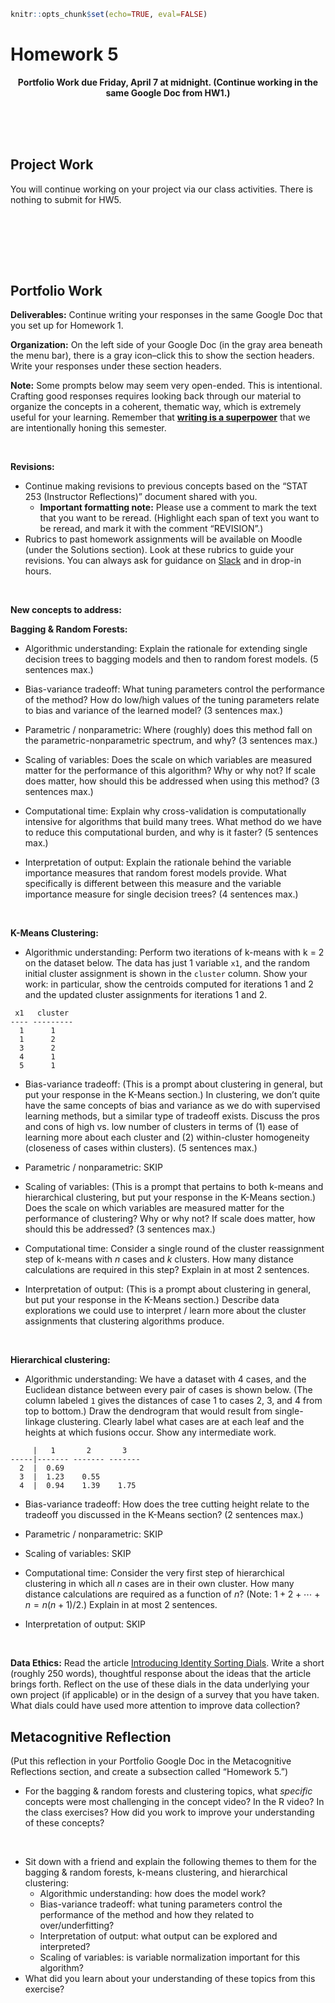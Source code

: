 ```r
knitr::opts_chunk$set(echo=TRUE, eval=FALSE)
```

# Homework 5 {-}

<center>
**Portfolio Work due Friday, April 7 at midnight. (Continue working in the same Google Doc from HW1.)**
</center>



<br><br><br>



## Project Work {-}

You will continue working on your project via our class activities. There is nothing to submit for HW5.

<br>


<br><br><br>



## Portfolio Work {-}

**Deliverables:** Continue writing your responses in the same Google Doc that you set up for Homework 1.

**Organization:** On the left side of your Google Doc (in the gray area beneath the menu bar), there is a gray icon--click this to show the section headers. Write your responses under these section headers.

**Note:** Some prompts below may seem very open-ended. This is intentional. Crafting good responses requires looking back through our material to organize the concepts in a coherent, thematic way, which is extremely useful for your learning. Remember that **[writing is a superpower](https://twitter.com/david_perell/status/1411871612702543872)** that we are intentionally honing this semester.

<br>

**Revisions:**

- Continue making revisions to previous concepts based on the "STAT 253 (Instructor Reflections)" document shared with you.
    - **Important formatting note:** Please use a comment to mark the text that you want to be reread. (Highlight each span of text you want to be reread, and mark it with the comment "REVISION".)

- Rubrics to past homework assignments will be available on Moodle (under the Solutions section). Look at these rubrics to guide your revisions. You can always ask for guidance on [Slack](https://stat253-spring2023.slack.com) and in drop-in hours.

<br>

**New concepts to address:**

**Bagging & Random Forests:**

- Algorithmic understanding: Explain the rationale for extending single decision trees to bagging models and then to random forest models. (5 sentences max.)

- Bias-variance tradeoff: What tuning parameters control the performance of the method? How do low/high values of the tuning parameters relate to bias and variance of the learned model? (3 sentences max.)

- Parametric / nonparametric: Where (roughly) does this method fall on the parametric-nonparametric spectrum, and why? (3 sentences max.)

- Scaling of variables: Does the scale on which variables are measured matter for the performance of this algorithm? Why or why not? If scale does matter, how should this be addressed when using this method? (3 sentences max.)

- Computational time: Explain why cross-validation is computationally intensive for algorithms that build many trees. What method do we have to reduce this computational burden, and why is it faster? (5 sentences max.)

- Interpretation of output: Explain the rationale behind the variable importance measures that random forest models provide. What specifically is different between this measure and the variable importance measure for single decision trees? (4 sentences max.)

<br>

**K-Means Clustering:**

- Algorithmic understanding: Perform two iterations of k-means with k = 2 on the dataset below. The data has just 1 variable `x1`, and the random initial cluster assignment is shown in the `cluster` column. Show your work: in particular, show the centroids computed for iterations 1 and 2 and the updated cluster assignments for iterations 1 and 2.

```
 x1   cluster
---- ---------
  1      1
  1      2
  3      2
  4      1
  5      1
```

- Bias-variance tradeoff: (This is a prompt about clustering in general, but put your response in the K-Means section.) In clustering, we don't quite have the same concepts of bias and variance as we do with supervised learning methods, but a similar type of tradeoff exists. Discuss the pros and cons of high vs. low number of clusters in terms of (1) ease of learning more about each cluster and (2) within-cluster homogeneity (closeness of cases within clusters). (5 sentences max.)

- Parametric / nonparametric: SKIP

- Scaling of variables: (This is a prompt that pertains to both k-means and hierarchical clustering, but put your response in the K-Means section.) Does the scale on which variables are measured matter for the performance of clustering? Why or why not? If scale does matter, how should this be addressed? (3 sentences max.)

- Computational time: Consider a single round of the cluster reassignment step of k-means with $n$ cases and $k$ clusters. How many distance calculations are required in this step? Explain in at most 2 sentences.

- Interpretation of output: (This is a prompt about clustering in general, but put your response in the K-Means section.) Describe data explorations we could use to interpret / learn more about the cluster assignments that clustering algorithms produce.

<br>

**Hierarchical clustering:**

- Algorithmic understanding: We have a dataset with 4 cases, and the Euclidean distance between every pair of cases is shown below. (The column labeled `1` gives the distances of case 1 to cases 2, 3, and 4 from top to bottom.) Draw the dendrogram that would result from single-linkage clustering. Clearly label what cases are at each leaf and the heights at which fusions occur. Show any intermediate work.

```
     |   1       2       3
-----|------- ------- -------
  2  |  0.69       
  3  |  1.23    0.55 
  4  |  0.94    1.39    1.75
```

- Bias-variance tradeoff: How does the tree cutting height relate to the tradeoff you discussed in the K-Means section? (2 sentences max.)

- Parametric / nonparametric: SKIP

- Scaling of variables: SKIP

- Computational time: Consider the very first step of hierarchical clustering in which all $n$ cases are in their own cluster. How many distance calculations are required as a function of $n$? (Note: $1 + 2 + \cdots + n = n(n+1)/2$.) Explain in at most 2 sentences.

- Interpretation of output: SKIP

<br>

**Data Ethics:** Read the article [Introducing Identity Sorting Dials](https://weallcount.com/2022/04/28/introducing-identity-sorting-dials/). Write a short (roughly 250 words), thoughtful response about the ideas that the article brings forth. Reflect on the use of these dials in the data underlying your own project (if applicable) or in the design of a survey that you have taken. What dials could have used more attention to improve data collection?


## Metacognitive Reflection {-}

(Put this reflection in your Portfolio Google Doc in the Metacognitive Reflections section, and create a subsection called "Homework 5.")

- For the bagging & random forests and clustering topics, what *specific* concepts were most challenging in the concept video? In the R video? In the class exercises? How did you work to improve your understanding of these concepts?

<br>

- Sit down with a friend and explain the following themes to them for the bagging & random forests, k-means clustering, and hierarchical clustering:
    - Algorithmic understanding: how does the model work?
    - Bias-variance tradeoff: what tuning parameters control the performance of the method and how they related to over/underfitting?
    - Interpretation of output: what output can be explored and interpreted?
    - Scaling of variables: is variable normalization important for this algorithm?
- What did you learn about your understanding of these topics from this exercise?

